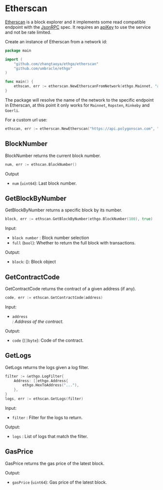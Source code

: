 

# Etherscan

[Etherscan](https://etherscan.io/) is a block explorer and it implements some read compatible endpoint with the [JsonRPC](/jsonrpc) spec. It requires an [apiKey](https://docs.etherscan.io/getting-started/viewing-api-usage-statistics) to use the service and not be rate limited.

Create an instance of Etherscan from a network id:

```go
package main

import (
    "github.com/zhangtaoya/ethgo/etherscan"
    "github.com/umbracle/ethgo"
)

func main() {
    ethscan, err := etherscan.NewEtherscanFromNetwork(ethgo.Mainnet, "apiKey")
}
```

The package will resolve the name of the network to the specific endpoint in Etherscan, at this point it only works for `Mainnet`, `Ropsten`, `Rinkeby` and `Goerli`.

For a custom url use:

```go
ethscan, err := etherscan.NewEtherscan("https://api.polygonscan.com", "apiKey")
```

## BlockNumber

<GoDocLink href="etherscan#Etherscan.BlockNumber">BlockNumber</GoDocLink> returns the current block number.

```go
num, err := ethscan.BlockNumber()
```

Output

- `num` (`uint64`): Last block number.

## GetBlockByNumber

<GoDocLink href="etherscan#Etherscan.GetBlockByNumber">GetBlockByNumber</GoDocLink> returns a specific block by its number.

```go
block, err := ethscan.GetBlockByNumber(ethgo.BlockNumber(100), true)
```

Input:

- `block number` <Blocktag/>: Block number selection
- `full` (`bool`): Whether to return the full block with transactions.

Output:

- `block`: (): Block object

## GetContractCode

<GoDocLink href="etherscan#Etherscan.GetContractCode">GetContractCode</GoDocLink> returns the contract of a given address (if any).

```go
code, err := ethscan.GetContractCode(address)
```

Input:

- `address` <Address/>: Address of the contract.

Output:

- `code` (`[]byte`): Code of the contract.

## GetLogs

<GoDocLink href="etherscan#Etherscan.GetLogs">GetLogs</GoDocLink> returns the logs given a log filter.

```go
filter := &ethgo.LogFilter{
    Address: []ethgo.Address{
        ethgo.HexToAddress("..."),
    },
}
logs, err := ethscan.GetLogs(filter)
```

Input:

- `filter` <LogFilter/>: Filter for the logs to return.

Output:

- `logs` <Log text="[]Log"/>: List of logs that match the filter.

## GasPrice

<GoDocLink href="etherscan#Etherscan.GasPrice">GasPrice</GoDocLink> returns the gas price of the latest block.

Output:

- `gasPrice` (`uint64`): Gas price of the latest block.
